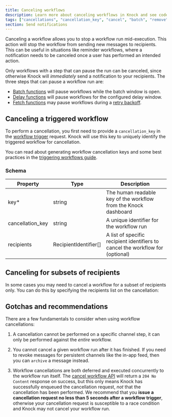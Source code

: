 ```yaml
---
title: Canceling workflows
description: Learn more about canceling workflows in Knock and see code examples to get started
tags: ["cancellations", "cancellation_key", "cancel", "batch", "remove"]
section: Send notifications
---
```



Canceling a workflow allows you to stop a workflow run mid-execution. This action will stop the workflow from sending new messages to recipients. This can be useful in situations like reminder workflows, where a notification needs to be canceled once a user has performed an intended action.

Only workflows with a step that can pause the run can be canceled, since otherwise Knock will _immediately_ send a notification to your recipients. The three steps that can pause a workflow run are:

- [Batch functions](/send-notifications/designing-workflows/batch-function) will pause workflows while the batch window is open.
- [Delay functions](/send-notifications/designing-workflows/delay-function) will pause workflows for the configured delay window.
- [Fetch functions](/send-notifications/designing-workflows/fetch-function) may pause workflows during a [retry backoff](/send-notifications/designing-workflows/fetch-function#error-handling).

## Canceling a triggered workflow

To perform a cancellation, you first need to provide a `cancellation_key` in the [workflow trigger](/send-notifications/triggering-workflows) request. Knock will use this key to uniquely identify the triggered workflow for cancellation.

You can read about generating workflow cancellation keys and some best practices in the [triggering workflows guide](/send-notifications/triggering-workflows#generating-a-cancellation-key).

<MultiLangCodeBlock
  snippet="workflows.cancel"
  title="Canceling a triggered workflow"
/>

### Schema

| Property         | Type                  | Description                                                                    |
| ---------------- | --------------------- | ------------------------------------------------------------------------------ |
| key\*            | string                | The human readable key of the workflow from the Knock dashboard                |
| cancellation_key | string                | A unique identifier for the workflow run                                       |
| recipients       | RecipientIdentifier[] | A list of specific recipient identifiers to cancel the workflow for (optional) |

## Canceling for subsets of recipients

In some cases you may need to cancel a workflow for a subset of recipients only. You can do this by specifying the recipients list on the cancellation:

<MultiLangCodeBlock
  snippet="workflows.cancel-with-recipients"
  title="Canceling for subsets of recipients"
/>

## Gotchas and recommendations

There are a few fundamentals to consider when using workflow cancellations:

1. A cancellation cannot be performed on a specific channel step, it can only be performed against the _entire_ workflow.

2. You cannot cancel a given workflow run after it has finished. If you need to revoke messages for persistent channels like the in-app feed, then you can `archive` a message instead.

3. Workflow cancellations are both deferred and executed concurrently to the workflow run itself. The [cancel workflow API](/reference#cancel-workflow) will return a `204 No Content` response on success, but this only means Knock has successfully enqueued the cancellation request, _not_ that the cancellation has been performed. We recommend that you **issue a cancellation request no less than 5 seconds after a workflow trigger**, otherwise your cancellation request is susceptible to a race condition and Knock may not cancel your workflow run.
